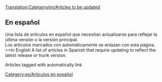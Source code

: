[[Translation:Category/en/Articles to be updated]]
==En español==
Una lista de artículos en español que necesitan actualizarse para reflejar la última versión o la versión principal.<br/>

Los artículos marcados con {{en/S|es/Desactualizado}} automáticamente se enlazan con esta página.
==In English
A list of articles in Spanish that require updating to reflect the latest release or trunk version.

Articles tagged with {{en/S|es/Desactualizado}} automatically link


[[Category:es/Artículos en español]]